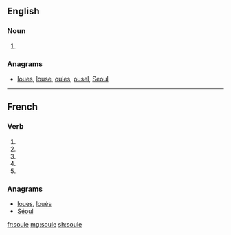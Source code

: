 {{also|soulé}}
==English==

===Noun===
{{en-noun}}

# {{obsolete spelling of|soul|lang=en}}

===Anagrams===
* [[loues#English|loues]], [[louse#English|louse]], [[oules#English|oules]], [[ousel#English|ousel]], [[Seoul#English|Seoul]]

----

==French==

===Verb===
{{fr-verb-form}}

# {{inflection of|souler||1|s|pres|ind|lang=fr}}
# {{inflection of|souler||3|s|pres|ind|lang=fr}}
# {{inflection of|souler||1|s|pres|sub|lang=fr}}
# {{inflection of|souler||3|s|pres|sub|lang=fr}}
# {{inflection of|souler||2|s|imp|lang=fr}}

===Anagrams===
* [[loues#French|loues]], [[loués#French|loués]]
* [[Séoul#French|Séoul]]

[[fr:soule]]
[[mg:soule]]
[[sh:soule]]